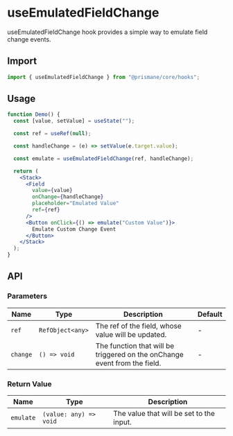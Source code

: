 # useEmulatedFieldChange

useEmulatedFieldChange hook provides a simple way to emulate field change events.

## Import

```js
import { useEmulatedFieldChange } from "@prismane/core/hooks";
```

## Usage

```jsx
function Demo() {
  const [value, setValue] = useState("");

  const ref = useRef(null);

  const handleChange = (e) => setValue(e.target.value);

  const emulate = useEmulatedFieldChange(ref, handleChange);

  return (
    <Stack>
      <Field
        value={value}
        onChange={handleChange}
        placeholder="Emulated Value"
        ref={ref}
      />
      <Button onClick={() => emulate("Custom Value")}>
        Emulate Custom Change Event
      </Button>
    </Stack>
  );
}
```

## API

### Parameters

| Name     | Type             | Description                                                               | Default |
| -------- | ---------------- | ------------------------------------------------------------------------- | ------- |
| `ref`    | `RefObject<any>` | The ref of the field, whose value will be updated.                        | -       |
| `change` | `() => void`     | The function that will be triggered on the onChange event from the field. | -       |

### Return Value

| Name      | Type                   | Description                              |
| --------- | ---------------------- | ---------------------------------------- |
| `emulate` | `(value: any) => void` | The value that will be set to the input. |
